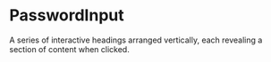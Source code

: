 # PasswordInput
A series of interactive headings arranged vertically, each revealing a section of content when clicked.




